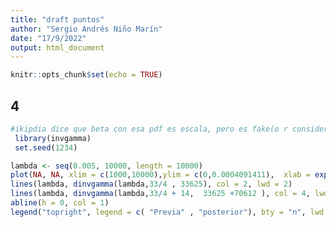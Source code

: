 ```yaml
---
title: "draft puntos"
author: "Sergio Andrés Niño Marín"
date: "17/9/2022"
output: html_document
---
```


```r
knitr::opts_chunk$set(echo = TRUE)
```



## 4



```r
#ikipdia dice que beta con esa pdf es escala, pero es fake(o r considera escala lo inverso)
 library(invgamma)
 set.seed(1234)

lambda <- seq(0.005, 10000, length = 10000)
plot(NA, NA, xlim = c(1000,10000),ylim = c(0,0.0004091411),  xlab = expression(lambda), ylab = "densidad", main = "Posterior")
lines(lambda, dinvgamma(lambda,33/4 , 33625), col = 2, lwd = 2)
lines(lambda, dinvgamma(lambda,33/4 + 14,  33625 +70612 ), col = 4, lwd = 2)
abline(h = 0, col = 1)
legend("topright", legend = c( "Previa" , "posterior"), bty = "n", lwd = 2, col = c(2, 4))
```


